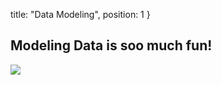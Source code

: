   title: "Data Modeling",
  position: 1
}

## Modeling Data is soo much fun!

![](https://media0.giphy.com/media/3oKIPh1R66cpYt0Mb6/giphy.gif)
